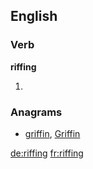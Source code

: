 ==English==

===Verb===
'''riffing'''

# {{present participle of|[[riff]]}}

===Anagrams===
* [[griffin#English|griffin]], [[Griffin#English|Griffin]]

[[de:riffing]]
[[fr:riffing]]